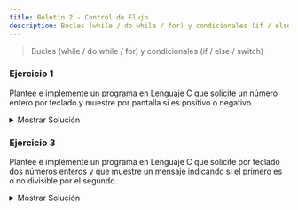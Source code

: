 ```yaml
---
title: Boletín 2 - Control de Flujo
description: Bucles (while / do while / for) y condicionales (if / else / switch)
---
```




> Bucles (while / do while / for) y condicionales (if / else / switch)

### Ejercicio 1

Plantee e implemente un programa en Lenguaje C que solicite un número entero por teclado y muestre por pantalla si es
positivo o negativo.

<details>
<summary>Mostrar Solución</summary>
```c title="Ejercicio_01.c"
// SPDX-FileCopyrightText: 2023 Pablo Portas López <pablo.portas@udc.es>
//
// SPDX-License-Identifier: GPL-3.0-only

#include <stdio.h>

int main() {
    int n;

    // Input
    printf("Introduzca un número entero: ");
    scanf("%d",&n);

    // Output
    if (n > 0) {
        printf("El número %d es positivo.",n);
    } else {
        if (n == 0) {
            printf("El número es 0.");
        } else {
            printf("El número %d es negativo.",n);
        }
    }


    return 0;
}
```
</details>

### Ejercicio 2

Plantee e implemente un programa en Lenguaje C que solicite un número entero por teclado y muestre por pantalla si es
par o impar.

<details>
<summary>Mostrar Solución</summary>
```c title="Ejercicio_02.c"
// SPDX-FileCopyrightText: 2023 Pablo Portas López <pablo.portas@udc.es>
//
// SPDX-License-Identifier: GPL-3.0-only

#include <stdio.h>

int main() {
    int n;

    // INPUT
    printf("Introduzca un número entero: ");
    scanf("%d",&n);

    // OUTPUT
    if (n == 0) {
        printf("El número es 0.");
    } else {
        if (n % 2 == 0) {
            printf("El número %d es par.",n);
        } else {
            printf("El número %d es impar.",n);
        }
    }

    return 0;
}
```
</details>

### Ejercicio 3

Plantee e implemente un programa en Lenguaje C que solicite por teclado dos números enteros y que muestre un mensaje
indicando si el primero es o no divisible por el segundo.

<details>
<summary>Mostrar Solución</summary>
```c title="Ejercicio_03.c"
// SPDX-FileCopyrightText: 2023 Pablo Portas López <pablo.portas@udc.es>
//
// SPDX-License-Identifier: GPL-3.0-only

#include <stdio.h>

int main() {
    int a,b;

    // INPUT
    printf("Introduzca dos números enteros y te diré si el primero es divisible por el segundo: ");
    scanf("%d %d",&a,&b);

    // OUTPUT
    if (b == 0) {
        printf("NO SE PUEDE DIVIDIR ENTRE 0.");
    } else {
        if (a % b == 0) {
            printf("%d es divisible entre %d.", a, b);
        } else {
            printf("%d no es divisible entre %d.", a, b);
        }
    }

    return 0;
}
```
</details>

### Ejercicio 4

Plantee e implemente un programa en Lenguaje C que muestre por pantalla el mayor de tres números introducidos por
teclado.

```txt "34" "56" "21" frame="terminal" title="Ejemplo de Ejecución"
Primer Número: 34
Segundo Número: 56
Tercer Número: 21

56 es el número mayor de los tres introducidos
```

<details>
<summary>Mostrar Solución</summary>
```c title="Ejercicio_04.c"
// SPDX-FileCopyrightText: 2023 Pablo Portas López <pablo.portas@udc.es>
//
// SPDX-License-Identifier: GPL-3.0-only

#include <stdio.h>

int main() {
    int a, b, c, menor, medio, mayor;

    // IN
    puts("Introduzca tres números para que este programa le devuelva el mayor de todos.");
    printf("\tTres números, ordenados como quiera: ");
    scanf("%d %d %d", &a, &b, &c);

    // ORDENAR CÓDIGO SUPER RECICLADO DEL OTRO EJERCICIO
    if (a < b) {
        menor = a;
        mayor = b;
    } else {
        menor = b;
        mayor = a;
    }
    if (c < menor) {
        medio = menor;
        menor = c;
    } else {
        if (c < mayor) {
            medio = c;
        } else {
            medio = mayor;
            mayor = c;
        }
    }

    // OUT
    printf("\nEl mayor es: %d", mayor);

    return 0;
}
```
</details>

### Ejercicio 5

Plantee e implemente un programa en Lenguaje C que muestre por pantalla tres números enteros introducidos por teclado
ordenados de menor a mayor.

```txt "34" "56" "21" frame="terminal" title="Ejemplo de Ejecución"
Primer Número: 34
Segundo Número: 56
Tercer Número: 21

21 <= 34 <= 56
```

<details>
<summary>Mostrar Solución</summary>
```c title="Ejercicio_05.c"
// SPDX-FileCopyrightText: 2023 Pablo Portas López <pablo.portas@udc.es>
//
// SPDX-License-Identifier: GPL-3.0-only

#include <stdio.h>

int main() {
    int a, b, c, menor, medio, mayor;

    // IN
    puts("Introduzca tres números para que este programa los organice de mayor a menor.");
    printf("\tTres números, ordenados como quiera: ");
    scanf("%d %d %d", &a, &b, &c);

    // ORDENAR
    if (a < b) {
        menor = a;
        mayor = b;
    } else {
        menor = b;
        mayor = a;
    }
    if (c < menor) {
        medio = menor;
        menor = c;
    } else {
        if (c < mayor) {
            medio = c;
        } else {
            medio = mayor;
            mayor = c;
        }
    }

    // OUT
    printf("\nOrdenados de menor a mayor: %d < %d < %d", menor, medio, mayor);

    return 0;
}
```
</details>

### Ejercicio 6

Plantee e implemente un programa en Lenguaje C que a partir de la siguiente información (correspondiente a un test
realizado por los alumnos): cantidad total de preguntas planteadas y la cantidad de preguntas contestadas correctamente.
Permita insertar los dos datos por teclado y muestre como resultado el nivel del mismo según el porcentaje de respuestas
correctas obtenidas. Suponga que:

- Nivel máximo: Porcentaje $\geq$ 90%.
- Nivel medio: Porcentaje $\geq$ 75% y $\textless$ 90%.
- Nivel regular: Porcentaje $\geq$ 50% y $\textless$ 75%.
- Fuera de nivel: Porcentaje $\textless$ 50%.

<details>
<summary>Mostrar Solución</summary>
```c title="Ejercicio_06.c"
// SPDX-FileCopyrightText: 2023 Pablo Portas López <pablo.portas@udc.es>
//
// SPDX-License-Identifier: GPL-3.0-only

#include <stdio.h>

#define porcentaje(x, y) ( x / (float) y * 100)

int main() {
    int total, correctas;

    // INPUT
    puts("Conteste a las siguiente preguntas sobre el test realizado:");
    printf("\tCantidad total de preguntas: ");
    scanf("%d", &total);
    printf("\tCantidad de preguntas contestadas correctamente: ");
    scanf("%d", &correctas);

    // OUTPUT
    printf("Tiene usted ");
    if (porcentaje(correctas, total) >= 90) {
        printf("un Nivel Máximo.");
    } else {
        if (porcentaje(correctas, total) >= 75) {
            printf("un Nivel Medio.");
        } else {
            if (porcentaje(correctas, total) >= 50) {
                printf("un Nivel Regular.");
            } else {
                if (porcentaje(correctas, total) < 50) {
                    printf("un Nivel Insuficiente.");
                }
            }
        }
    }
    printf("\n");


    return 0;
}
```
</details>

### Ejercicio 7

Implemente un programa que resuelva ecuaciones de segundo grado empleando sentencias switch para los casos: reales y
distintas, complejas conjugadas y raíz real doble.

<details>
<summary>Mostrar Solución</summary>
```c title="Ejercicio_07.c"
// SPDX-FileCopyrightText: 2023 Pablo Portas López <pablo.portas@udc.es>
//
// SPDX-License-Identifier: GPL-3.0-only

#include <stdio.h>

#include <math.h>

int main() {
    float a, b, c;
    float radicando, raiz1, raiz2, parteentera, parteimaginaria;
    int caso;

    // IN
    puts("Programa para resolver ecuaciones de segundo grado:");
    printf("Introduzca las constantes de la función, tal que: a*x^2 + b*x + c = 0 (a,b,c): ");
    scanf(" %f %f %f", &a, &b, &c);


    // CÁLCULO
    // (-b +- sqrt(b**2 - 4 * a * c)) / (2 * a)
    radicando = powf(b, 2) - 4 * a * c;
    // CADA CASO
    // caso = 0 raíz de cero (raíz real doble)
    // caso = 1 raíz de un positivo (dos raíces reales y distintas)
    // caso = 2 raíz de un negativo (compleja conjugada)
    if (radicando == 0) {
        caso = 0;
    } else {
        if (radicando > 0) {
            caso = 1;
        } else {
            caso = 2;
        }
    }

    switch (caso) {
        case 0:     // RAÍZ REAL DOBLE
            raiz1 = (-b+sqrtf(radicando))/(2*a*b);
            printf("La función tiene dos raíces reales dobles por lo tanto ambas valen %.210f",raiz1);
            break;
        case 1:     // DOS RAÍCES REALES Y DISTINTAS
            raiz1 = (-b+sqrtf(radicando))/(2*a*b);
            raiz2 = (-b-sqrtf(radicando))/(2*a*b);
            printf("La función tiene dos raíces reales y distintas. Un de ellas vale %.2f y la otra %.2f",raiz1,raiz2);
            break;
        case 2:     // COMPLEJA CONJUGADA
            // PARTO LA FUNCIÓN EN PARTE REAL E IMAGINARIA
            parteentera = (-b/(2*a*b));
            parteimaginaria = (sqrtf(-radicando)/(2*a*b));
            printf("La función tiene dos raíces complejas conjugadas. Una de ellas vale %.2f + %.2fi y la otra %.2f - %.2fi.",parteentera,parteimaginaria,parteentera,parteimaginaria);
            break;
        default:

    }

    return 0;
}
```
</details>

### Ejercicio 8

Plantee e implemente un programa en Lenguaje C que solicite al usuario una fecha del año en curso y le muestre en el
centro de la pantalla (aproximadamente) el número de días transcurridos desde el comienzo de año hasta esa fecha.

```txt "15" "10" frame="terminal" title="Ejemplo de Ejecución"
Escriba una fecha del año 2016 (dd mm): 15 10

La fecha introducida corresponde al día 288 del año en curso
```

<details>
<summary>Mostrar Solución</summary>
```c title="Ejercicio_08.c"
// SPDX-FileCopyrightText: 2023 Pablo Portas López <pablo.portas@udc.es>
//
// SPDX-License-Identifier: GPL-3.0-only

#include <stdio.h>
#include <stdbool.h>

int main() {
    int DD, MM, AAAA, dias, FEBRERO, diasano;
    bool incorrecto = true;
    // INPUT
    // INICIALIZO VARIABLES
    dias = 0;
    FEBRERO = 28;
    diasano = 365;
    // BUCLE DE INPUT
    do {
        printf("\nIntroduzca la fecha actual en el formato especificado (DD/MM/AAAA): ");
        scanf("%d / %d / %d", &DD, &MM, &AAAA);
        if (0 < DD && 0 < MM &&
            1578 < AAAA) { // Tiene que ser un año de después del establecimiento del Calendario Gregoriano

            // CÁLCULO DE SI ES UN AÑO BISIESTO
            if (AAAA % 4 == 0) {
                if (AAAA % 100 == 0) {
                    if (AAAA % 400 == 0) {
                        FEBRERO = 29;
                        diasano = 366;
                    } else {
                        FEBRERO = 28;
                        diasano = 365;
                    }
                } else {
                    FEBRERO = 29;
                    diasano = 366;
                }
            } else {
                FEBRERO = 28;
                diasano = 365;
            }

            switch (MM) { // COMPROBACIÓN DE DÍAS DE CADA MES
                // MESES CON 30 DÍAS (NOVIEMBRE, SEPTIEMBRE, JUNIO, ABRIL)
                case 11:
                case 6:
                case 4:
                    if (0 < DD && DD <= 30) {
                        incorrecto = false;
                    } else { // TIENE UN DÍA NO VÁLIDO PARA ESE MES
                        printf("¡Fecha no válida! (Código de error: Introducido un día incorrecto en un mes de 30 días.)");
                    }
                    break;
                    // MESES CON 31 DÍAS (DICIEMBRE, OCTUBRE, AGOSTO, JULIO, MAYO, MARZO, ENERO)
                case 12:
                case 10:
                case 8:
                case 7:
                case 5:
                case 3:
                case 1:
                    if (0 < DD && DD <= 31) {
                        incorrecto = false;
                    } else { // TIENE UN DÍA NO VÁLIDO PARA ESE MES
                        printf("¡Fecha no válida! (Código de error: Introducido un día incorrecto en un mes de 31 días.)");
                    }
                    break;
                    // FEBRERO Y LOS BISIESTOS
                case 2:
                    if (0 < DD && DD <= FEBRERO) {
                        incorrecto = false;
                    } else { // FECHA NO VÁLIDA DD < DÍAS QUE TIENE FEBRERO ESE AÑO
                        printf("¡Fecha no válida! (Código de error: Introducido un día incorrecto en un mes de %d días.)",
                               FEBRERO);
                    }
                    break;
                default:
                    printf("¡Fecha no válida! (Código de error: Introducido un mes no válido.)");
            }
        } else {
            printf("¡Fecha no válida! (Código de error: Debe ser una fecha válida del calendario gregoriano.)");
        }
    } while (incorrecto);

    // CÁLCULO
    // CÁLCULO DE DÍAS POR MES
    switch (MM) {
        case 12:    // NOVIEMBRE 30
            dias = dias + 30;
        case 11:    // OCTUBRE 31
            dias = dias + 31;
        case 10:     // SEPTIEMBRE 30
            dias = dias + 30;
        case 9:     // AGOSTO 31
            dias = dias + 31;
        case 8:     // JULIO 31
            dias = dias + 31;
        case 7:     // JUNIO 30
            dias = dias + 30;
        case 6:     // MAYO 31
            dias = dias + 31;
        case 5:     // ABRIL 30
            dias = dias + 30;
        case 4:     // MARZO 31
            dias = dias + 31;
        case 3:     // FEBRERO 28/29
            dias = dias + FEBRERO;
        case 2:     // ENERO 31
            dias = dias + 31;
        default:
    }

    // SUMO LOS DÍAS DEL MES EN CURSO AL TOTAL
    dias = dias + DD;

    // OUTPUT
    printf("La fecha introducida corresponde al día %d del año en curso. (Levamos un %.2f%% del año en curso %d/%d)",
           dias, (dias / (float) diasano * 100), dias, diasano);

    return 0;
}
```
</details>

### Ejercicio 9

Plantee e implemente un programa en Lenguaje C que implemente el algoritmo necesario para calcular la edad de una
persona suponiendo que se le pide al usuario que introduzca su fecha de nacimiento por teclado y a la salida muestra por
pantalla su edad con respecto a la fecha actual. Tenga en cuenta el cumpleaños exacto de la persona para realizar el
cálculo.

<details>
<summary>Mostrar Solución</summary>
```c title="Ejercicio_09.c"
// SPDX-FileCopyrightText: 2023 Pablo Portas López <pablo.portas@udc.es>
//
// SPDX-License-Identifier: GPL-3.0-only

#include <stdio.h>
#include <stdbool.h>
#include <time.h> // PARA OBTENER EL TIEMPO ACTUAL

int main() {
    int DD, MM, AAAA, FEBRERO; // PARA FECHA DE NACIMIENTO
    int diaactual, mesactual, anoactual; // PARA FECHA ACTUAL
    int edad; // LA EDAD
    bool incorrecto = true;
    // CONSEGUIR LOCAL TIME
    time_t t = time(NULL);
    struct tm tm = *localtime(&t);
    anoactual = tm.tm_year + 1900; // AÑOS TRANSCURRIDOS DESDE EL 1900
    mesactual = tm.tm_mon + 1; // ENERO ES EL MES CERO
    diaactual = tm.tm_mday; // DÍA

    // USADO PARA DEBUG
    //printf("now: %d-%02d-%02d %02d:%02d:%02d\n", tm.tm_year + 1900, tm.tm_mon + 1, tm.tm_mday, tm.tm_hour, tm.tm_min, tm.tm_sec);
    //printf("ahora: %d/%d/%d\n",anoactual,mesactual,diaactual);

    // INPUT
    puts("\t\t\t\t\t\t[ Calculadora de edad ]");

    // ESTA SECCIÓN DEL CÓDIGO ESTÁ COPIADA DEL EJERCICIO 8
    // INICIALIZO VARIABLE
    FEBRERO = 28;
    // BUCLE DE INPUT
    do {
        printf("\nIntroduzca su fecha de nacimiento en el formato especificado (DD/MM/AAAA): ");
        scanf("%d / %d / %d", &DD, &MM, &AAAA);
        if (0 < DD && 0 < MM && 1578 < AAAA) {
            // Tiene que ser un año de después del establecimiento del Calendario Gregoriano

            // CÁLCULO DE SI ES UN AÑO BISIESTO
            if (AAAA % 4 == 0) {
                if (AAAA % 100 == 0) {
                    if (AAAA % 400 == 0) {
                        FEBRERO = 29;
                    } else {
                        FEBRERO = 28;
                    }
                } else {
                    FEBRERO = 29;
                }
            } else {
                FEBRERO = 28;
            }

            switch (MM) { // COMPROBACIÓN DE DÍAS DE CADA MES
                // MESES CON 30 DÍAS (NOVIEMBRE, SEPTIEMBRE, JUNIO, ABRIL)
                case 11:
                case 6:
                case 4:
                    if (0 < DD && DD <= 30) {
                        incorrecto = false;
                    } else { // TIENE UN DÍA NO VÁLIDO PARA ESE MES
                        printf("¡Fecha no válida! (Código de error: Introducido un día incorrecto en un mes de 30 días.)");
                    }
                    break;
                    // MESES CON 31 DÍAS (DICIEMBRE, OCTUBRE, AGOSTO, JULIO, MAYO, MARZO, ENERO)
                case 12:
                case 10:
                case 8:
                case 7:
                case 5:
                case 3:
                case 1:
                    if (0 < DD && DD <= 31) {
                        incorrecto = false;
                    } else { // TIENE UN DÍA NO VÁLIDO PARA ESE MES
                        printf("¡Fecha no válida! (Código de error: Introducido un día incorrecto en un mes de 31 días.)");
                    }
                    break;
                    // FEBRERO Y LOS BISIESTOS
                case 2:
                    if (0 < DD && DD <= FEBRERO) {
                        incorrecto = false;
                    } else { // FECHA NO VÁLIDA DD < DÍAS QUE TIENE FEBRERO ESE AÑO
                        printf("¡Fecha no válida! (Código de error: Introducido un día incorrecto en un mes de %d días.)",
                               FEBRERO);
                    }
                    break;
                default:
                    printf("¡Fecha no válida! (Código de error: Introducido un mes no válido.)");
            }
        } else {
            printf("¡Fecha no válida! (Código de error: Debe ser una fecha válida del calendario gregoriano.)");
        }
        if (AAAA > anoactual || AAAA == anoactual && ((MM > mesactual) || (MM == mesactual && DD > diaactual))) {
            // SI LA FECHA ES EN EL FUTURO, SENTENCIA LÓGICA BASTANTE LARGA, EVITAR QUE SE SALGA DEL BUCLE
            printf("¿Naciste en el futuro o que lo que?"); // Me hacía gracia :)
            incorrecto = true;
        }
    } while (incorrecto);

    edad = anoactual - AAAA - 1; // RESTAMOS EL AÑO DE NACIMIENTO AL ACTUAL - 1

    // COMPROBAMOS SI YA HA SIDO SU CUMPLEAÑOS
    if ((MM < mesactual) || (MM == mesactual && DD < diaactual)) {
        edad = edad + 1; // SUMAMOS YA QUE YA FUÉ SU CUMPLEAÑOS
        if (MM == mesactual && DD == diaactual) { // SI COINCIDE LA FECHA FELICITAR CUMPLEAÑOS
            printf("\n¡Feliz Cumpleaños! Tienes %d años.", edad);
        } else {
            printf("Tienes %d años.", edad);
        }
    } else {
        printf("Tienes %d años.", edad);
    }

    return 0;
}
```
</details>

### Ejercicio 10

Plantee e implemente un programa en Lenguaje C que solicite el salario anual bruto de una persona y muestre por pantalla
la reducción del IRPF que se le aplicaría según los hijos menores de 18 años que tenga a su cargo, sabiendo que cada
hijo (hasta 5) reduce un 10% el total del impuesto que le correspondería pagar. Es decir, si un trabajador gana 20000 €
anuales y tiene a su cargo 5 hijos menores de 18 años, suponiendo un IRPF del 15% (debe ser constante en el programa)
tendría que pagar 3000€ de impuesto anual, pero se le reduce un n_hijos*10% (50%) y por tanto pagaría únicamente 1500€
al año.

```txt "20000" "5" frame="terminal" title="Ejemplo de Ejecución"
Introduzca su salario anual bruto (en euros): 20000
Introduzca el número de hijos mayores de 18 años a su cargo: 5

IRPF (15%): 3000€
Reducción debida a hijos a cargo: 1500€
Total anual a pagar: 1500€
```

<details>
<summary>Mostrar Solución</summary>
```c title="Ejercicio_10.c"
// SPDX-FileCopyrightText: 2023 Pablo Portas López <pablo.portas@udc.es>
//
// SPDX-License-Identifier: GPL-3.0-only

#include <stdio.h>

#define IRPF 0.15
// SINTETIZO LA FÓRMULA DEL ENUNCIADO x: sueldo y: hijos
#define descuentohijos(x,y) (x * IRPF * (y * 0.10))

int main() {
    int nhijosmenores;
    float sueldoanualbruto, descuentoirpf;

    // INPUT
    puts("Calculador de descuento de del IRPF");
    printf("Introduzca su salario anual bruto (en euros): ");
    scanf(" %f", &sueldoanualbruto);
    printf("Introduzca el número de hijos/as mayores de 18 años a su cargo: ");
    scanf(" %d", &nhijosmenores);

    // OUTPUT
    printf("IRPF (15%%): %.2f€\n", sueldoanualbruto * IRPF);
    switch (nhijosmenores) {
        case 0: // VOY A SUPONER QUE EL USURARIO NO VA A INTRODUCIR HIJOS NEGATIVOS
            descuentoirpf = 0;
            printf("Carece de reducción del IRPF por hijos/as a su cargo.\n");
            break;
        case 1:
        case 2:
        case 3:
        case 4:
            descuentoirpf = descuentohijos(sueldoanualbruto,nhijosmenores);
            printf("Reducción debida a hijos/as a cargo: %.2f€\n",descuentoirpf);
            break;
        default: // SÍ TIENE MÁS DE 4 O MÁS HIJOS
            descuentoirpf = descuentohijos(sueldoanualbruto,5); // DESCUENTO MÁXIMO (5 HIJOS)
            printf("Reducción debida a hijos/as a cargo: %.2f€\n",descuentoirpf);
    }
    printf("Total anual a pagar: %.2f€\n", sueldoanualbruto * IRPF - descuentoirpf);

    return 0;
}
```
</details>

### Ejercicio 11

Plantee e implemente un programa en Lenguaje C cuyo objetivo sea calcular las raíces de una ecuación de 2º grado,
$ax^2+bx+c$. El programa debe solicitar por teclado los coeficientes a, b, c. y mostrar por pantalla las soluciones $x_{1}$ y $x_{2}$.


$x_{1} = \frac{-b+\sqrt{b^2-4ac}}{2a}$

$x_{2} = \frac{-b-\sqrt{b^2-4ac}}{2a}$

<details>
<summary>Mostrar Solución</summary>
```c title="Ejercicio_11.c"
// SPDX-FileCopyrightText: 2023 Pablo Portas López <pablo.portas@udc.es>
//
// SPDX-License-Identifier: GPL-3.0-only

#include <stdio.h>
#include <math.h>

int main () {
    // Este ejercicio es literalmente el mismo que el Ejercicio 7, así que Ctrl + C y Ctrl + V
    float a, b, c;
    float radicando, raiz1, raiz2, parteentera, parteimaginaria;
    int caso;

    // IN
    puts("Programa para resolver ecuaciones de segundo grado:");
    printf("Introduzca las constantes de la función, tal que: a*x^2 + b*x + c = 0 (a,b,c): ");
    scanf(" %f %f %f", &a, &b, &c);


    // CÁLCULO
    // (-b +- sqrt(b**2 - 4 * a * c)) / (2 * a)
    radicando = powf(b, 2) - 4 * a * c;
    // CADA CASO
    // caso = 0 raíz de cero (raíz real doble)
    // caso = 1 raíz de un positivo (dos raíces reales y distintas)
    // caso = 2 raíz de un negativo (compleja conjugada)
    if (radicando == 0) {
        caso = 0;
    } else {
        if (radicando > 0) {
            caso = 1;
        } else {
            caso = 2;
        }
    }

    switch (caso) {
        case 0:     // RAÍZ REAL DOBLE
            raiz1 = (-b+sqrtf(radicando))/(2*a*b);
            printf("La función tiene dos raíces reales dobles por lo tanto ambas valen %.210f",raiz1);
            break;
        case 1:     // DOS RAÍCES REALES Y DISTINTAS
            raiz1 = (-b+sqrtf(radicando))/(2*a*b);
            raiz2 = (-b-sqrtf(radicando))/(2*a*b);
            printf("La función tiene dos raíces reales y distintas. Un de ellas vale %.2f y la otra %.2f",raiz1,raiz2);
            break;
        case 2:     // COMPLEJA CONJUGADA
            // PARTO LA FUNCIÓN EN PARTE REAL E IMAGINARIA
            parteentera = (-b/(2*a*b));
            parteimaginaria = (sqrtf(-radicando)/(2*a*b));
            printf("La función tiene dos raíces complejas conjugadas. Una de ellas vale %.2f + %.2fi y la otra %.2f - %.2fi.",parteentera,parteimaginaria,parteentera,parteimaginaria);
            break;
        default:

    }


    return 0;
}
```
</details>

### Ejercicio 12

Plantee e implemente un programa en Lenguaje C que solicite tres números enteros positivos (por teclado) y que muestre
por pantalla el cociente y el resto de dividir el mayor de ellos por el menor, con un formato similar al siguiente:

```txt "34" "22" "67" frame="terminal" title="Ejemplo de Ejecución"
Introduzca primer número: 34
Introduzca segundo número: 22
Introduzca tercer número: 67

67 dividido |entre 22
            ------------
      R: 1    C: 3
```

<details>
<summary>Mostrar Solución</summary>
```c title="Ejercicio_12.c"
// SPDX-FileCopyrightText: 2023 Pablo Portas López <pablo.portas@udc.es>
//
// SPDX-License-Identifier: GPL-3.0-only

#include <stdio.h>
#include <stdbool.h>

int main() {
    int a, b, c;
    bool nocontinuar = true;

    // BUCLE DE INPUT
    do {
        puts("Introduzca tres números enteros positivos y se le mostrará la división entera del mayor entre el menor.");
        printf("\tTres números (a,b,c): ");
        int n; // Cuenta el número de entradas correctas
        n = scanf("%d %d %d", &a, &b, &c);
        while((getchar()) != '\n'); // LIMPIO EL BUFFER PARA EVITAR COSAS RARAS
        if (n == 3) {
            if (a > 0 && b > 0 && c > 0) {
                nocontinuar = false;
            } else {
                printf("¡Introduzca tres números positivos!\n");
            }
        } else {
            printf("¡Introduzca tres números enteros!\n");
        }
    } while (nocontinuar);

    // ALGORITMO DE ORDENACIÓN DE NÚMEROS
    // es de otro ejercicio, no lo voy a modificar cumple su función.
    int menor, medio, mayor;

    if (a < b) {
        menor = a;
        mayor = b;
    } else {
        menor = b;
        mayor = a;
    }
    if (c < menor) {
        medio = menor;
        menor = c;
    } else {
        if (c < mayor) {
            medio = c;
        } else {
            medio = mayor;
            mayor = c;
        }
    }

    // DIVISIÓN
    // Podría usar más variables, o más líneas de código, pero prefiero dejarlo simple
    int cociente = mayor/menor, resto = mayor%menor;

    // OUTPUT
    printf("\n\t\t\t%d dividido\t|entre %d\n\t\t\t\t\t\t------------\n\t\t\tC: %d\t\tR: %d\n",mayor,menor,cociente,resto);


    return 0;
}
```
</details>

### Ejercicio 13

Plantee e implemente un programa en Lenguaje C para clasificar triángulos en función de las longitudes de sus lados, que
se solicitarán por teclado, de forma que se indique por pantalla si el triángulo es equilátero (todos los lados
iguales), isósceles (dos lados iguales) o escaleno (todos los lados diferentes).

```txt "125" "358" "125" frame="terminal" title="Ejemplo de Ejecución"
Introduzca la longitud del primer lado del triángulo (cm): 125
Introduzca la longitud del segundo lado del triángulo (cm): 358
Introduzca la longitud del tercer lado del triángulo (cm): 125

El triángulo es ISÓSCELES (lado1=lado3=125 cm)
```

<details>
<summary>Mostrar Solución</summary>
```c title="Ejercicio_13.c"
// SPDX-FileCopyrightText: 2023 Pablo Portas López <pablo.portas@udc.es>
//
// SPDX-License-Identifier: GPL-3.0-only

#include <stdio.h>
#include <math.h> // HACER SENOS Y COSENOS SIN ESTO ES DIFÍCIL

#define PI 3.14159265358979323846

int main() {
    int a, b, c, continuar, correct, antiinf;
    int menor, medio, mayor;    // PARA EL APARTADO 2
    int clado, cangulo;         // PARA EL APARTADO 3
    float A, B, C;              // PARA EL APARTADO 3
    continuar = 1;
    antiinf = 1;

    while (continuar != 4) {
        // INPUT
        puts("Introduzca tres números enteros cualesquiera, serán utilizados para tratar\nde construir un tríangulo.");
        correct = 0;
        printf("\tTres números (a b c): ");
        correct = scanf("%d %d %d", &a, &b, &c); // A n se le asignaran el número de entradas válidas.
        // printf("%d valores correctos leídos.", correct);
        switch (continuar) {
            case 1: // 1) INPUT VÁLIDO
                if (correct != 3) {
                    printf("\n¡Input no válido, introduzca enteros! Número de valores correctos leídos: %d", correct);
                    continuar = 1;
                    break;
                } else {
                    if (a * b <= 0 || b * c <= 0) {
                        // Lo hago con dos bucles porque multiplicar valores incorrectos puede resultar en bucles infinitos.
                        printf("\n¡Input no válido, introduzca enteros! Recuerde que no hay triángulos de longitud negativa o 0.\n\n");
                        continuar = 1;
                        break;
                    } else {
                        //printf("\n\nX\n\n"); USADO PARA DEBUG EL CÓDIGO
                    }
                }
            case 2: // 2) Teorema de la existencia de los triángulos
                // | b - c | < a < b + c
                // Podría usar la biblioteca de matemáticas para hacer esto o reciclar mi código de organizar números de mayor a menor
                if (a < b) {
                    menor = a;
                    mayor = b;
                } else {
                    menor = b;
                    mayor = a;
                }
                if (c < menor) {
                    medio = menor;
                    menor = c;
                } else {
                    if (c < mayor) {
                        medio = c;
                    } else {
                        medio = mayor;
                        mayor = c;
                    }
                }
                if (menor + medio > mayor) {
                    //printf("\n\nY\n\n"); USADO PARA DEBUG EL CÓDIGO
                } else {
                    printf("\n¡Input no válido! No se puede construir un triangulo con esos valores.\n (Teorema de la existencia de los triángulos).\n\n");
                    continuar = 1;
                    break;
                }
            case 3: // 3) Clasificar el triángulo
                // printf("\n\nZ\n\n"); USADO PARA DEBUG EL CÓDIGO
                // CLASIFICACIÓN POR LADO
                // EQUILÁTERO:  1
                // ISÓSCELES:   2
                // ESCALENO:    3
                clado = 0;
                if (mayor == menor) {                       // EQUILÁTERO
                    clado = 1;
                } else {
                    if (mayor == medio || medio == menor) { // ISÓSCELES
                        clado = 2;
                    } else {                                // ESCALENO
                        clado = 3;
                    }
                }
                // CLASIFICACIÓN POR ÁNGULO
                // RECTÁNGULO   ( 90º): 1
                // ACUTÁNGULO   (<90º): 2
                // OBTUSÁNGULO  (>90º): 3
                cangulo = 0;
                // Usando la ley de los cosenos: c^2 = a^2 + b^2 - 2ab * cos(C)
                // Y los paso de radianes a grados
                C = acos((pow(a, 2) + pow(b, 2) - pow(c, 2)) / (2 * a * b)) * 180 / PI;
                A = acos((pow(c, 2) + pow(b, 2) - pow(a, 2)) / (2 * c * b)) * 180 / PI;
                B = acos((pow(a, 2) + pow(c, 2) - pow(b, 2)) / (2 * c * a)) * 180 / PI;
                // printf("Ángulos: A: %.2fº B: %.2fº C: %.2fº", A, B, C); // Usado para debug del código
                if (A == 90 || B == 90 || C == 90) {        // RECTÁNGULO
                    cangulo = 1;
                } else {
                    if (A > 90 || B > 90 || C > 90) {       // OBTUSÁNGULO
                        cangulo = 3;
                    } else {                                // ACUTÁNGULO
                        cangulo = 2;
                    }
                }
                continuar = 4;
            default:

        }

        antiinf = antiinf + 1;
        if (antiinf > 100) {
            continuar = 4;
        } else {
            //printf("Repetición = %d\n",antiinf);
        }
    }

    if (antiinf > 100) {
        printf("¡Anti repeticiones infinitas activado!");
        // USO ESTO PORQUE A VECES ME CONFUNDÍA METÍA MAL UN DATO Y PASO DE QUE MI ORDENADOR SE SOBRECALIENTE
    } else {
        printf("El tríangulo introducido (a: %d b: %d c: %d), ",a,b,c);
        switch (clado) {
            case 1:
                printf("es un triángulo equilátero ");
                break;
            case 2:
                printf("es un triángulo isósceles ");
                break;
            case 3:
                printf("es un tríangulo escaleno ");
                break;
            default:

        }
        switch (cangulo) {
            case 1:
                printf("y rectángulo (A: %.2fº B: %.2fº C: %.2fº).",A,B,C);
                break;
            case 2:
                printf("y obtusángulo (A: %.2fº B: %.2fº C: %.2fº).",A,B,C);
                break;
            case 3:
                printf("y acutángulo (A: %.2fº B: %.2fº C: %.2fº).",A,B,C);
                break;
            default:

        }
    }
    return 0;
}
```
</details>

### Ejercicio 14

Plantee e implemente un programa en Lenguaje C que solicite por teclado dos números enteros positivos (el primero de 3
cifras y el segundo de 1) y que muestre por pantalla su multiplicación en el formato que se indica en el ejemplo de
ejecución. Debe comprobar que el primer número tiene efectivamente 3 cifras y es positivo, y que el segundo número es
también positivo y tiene una única cifra. En caso de que no se cumplan estas condiciones, el programa debe alertar al
usuario con un mensaje apropiado (Ej. “El primer número no tiene 3 cifras!!!”).

```txt "785" "7" frame="terminal" title="Ejemplo de Ejecución"
Introduzca un número entero positivo de 3 cifras: 785
Introduzca un número entero positivo de 1 cifra: 7

      785
      x 7
     ====
     5495
```

**NOTA**: Observe un formato lo más similar posible al indicado en el ejemplo,
utilizando descriptores de formato en lugar de espacios en blanco para mostrar los
datos en forma de tabla.

<details>
<summary>Mostrar Solución</summary>
```c title="Ejercicio_14.c"
// SPDX-FileCopyrightText: 2023 Pablo Portas López <pablo.portas@udc.es>
//
// SPDX-License-Identifier: GPL-3.0-only

#include <stdio.h>
#include <stdbool.h>

int main() {
    int a, b, c;

    // BUCLE DE INPUT
    bool nocontinuar = true;
    do {
        int n, error;
        puts("Introduzca dos números enteros positivos, el primero de tres cifras, el segundo de una.");
        printf("\n\tDos números (XXX, X): ");
        n = scanf("%d %d", &a, &b);
        while((getchar()) != '\n'); // Limpio el buffer por seguridad
        error = 0; // INICIALIZO LA VARIABLE DE CONTROL DE ERRORES
        if (n == 2) { // Inputs válidos
            if (a >= 0 && b >= 0) {
                if ((a >= 100 && a < 1000)) { // PRIMER NÚMERO VÁLIDO
                    if ((b >= 0 && b < 10)) {  // SEGUNDO NÚMERO VÁLIDO
                        nocontinuar = false; // CORRECTO CONTINUAR
                    } else { error = 2; } // SENDOS NÚMEROS NO VÁLIDOS
                } else {
                    if (b >= 0 && b < 10) { // SEGUNDO NÚMERO VÁLIDO
                        error = 1;
                    } else { error = 3; } // SENDOS NÚMEROS NO VÁLIDOS
                }
            } else { error = 5; }
        } else { error = 4; }

        // Control de mensajes de error
        switch (error) {
            case 1:     // PRIMER NÚMERO MAL
                printf("\nError: El primer número no tiene tres cifras.\n");
                break;
            case 2:     // SEGUNDO NÚMERO MAL
                printf("\nError: El segundo número no tiene una cifra.\n");
                break;
            case 3:     // SENDOS NÚMEROS NO VÁLIDOS
                printf("\nError: Sendos números no tienen el formáto especificado.\n");
                break;
            case 4:     // INPUT NO VÁLIDO
                printf("\nError: Introduzca dos inputs válidos.\n");
                break;
            case 5:     // NO POSITIVOS
                printf("\nError: Ambos números deben ser positivos.\n");
                break;
            default:    // NO HAY ERRORES ERROR = 0
                break; // Buena práctica hay que evitar "fallitos"
        }
    } while (nocontinuar);

    // MULTIPLICACIÓN
    c = a * b;

    // OUTPUT
    printf("\n\n\t\t\t %d\n\t\t\t x %d\n\t\t\t====\n\t\t\t%4d\n",a,b,c);

    return 0;
}
```
</details>

### Ejercicio 15

Plantee e implemente un programa en Lenguaje C que presente el menú que se especifica a continuación y que, según sea el
carácter introducido por el usuario, escriba en pantalla BEBÉ, ADOLESCENTE, MUJER, HOMBRE.

- B.- Bebé
- A.- Adolescente
- M.- Mujer
- H.- Hombre

<details>
<summary>Mostrar Solución</summary>
```c title="Ejercicio_15.c"
// SPDX-FileCopyrightText: 2023 Pablo Portas López <pablo.portas@udc.es>
//
// SPDX-License-Identifier: GPL-3.0-only

#include <stdio.h>
#include <stdbool.h>

int main() {
    char c;

    bool nocontinuar;
    do {
        nocontinuar = false;
        printf("\t\t¿Que eres?\n------------------------\n B - Bebé\n A - Adolescente\n M - Mujer\n H - Hombre\n");
        printf("\nIntroduzca el carácter correcto: ");
        int n;
        gets(&c);

        switch (c) {
            case 'B':
            case 'b':
                printf("BEBÉ");
                break;
            case 'A':
            case 'a':
                printf("ADOLESCENTE");
                break;
            case 'M':
            case 'm':
                printf("MUJER");
                break;
            case 'H':
            case 'h':
                printf("HOMBRE");
                break;
            default:
                printf("\nError: Opción no válida.\n\n");
                nocontinuar=true;
                break;
        }
    } while(nocontinuar);

    return 0;
}
```
</details>

### Ejercicio 16

Plantee e implemente un programa en Lenguaje C que admita el nombre y la edad de una persona y muestre por pantalla si
la persona es JOVEN, ADULTA, o ANCIANA según los siguientes criterios:

1. Si tiene menos de 32 años es JOVEN.
2. Si tiene 32 o más años y menos de 75 es ADULTA.
3. Si tiene 75 o más años es ANCIANA.

```txt "Virginia Woolf" "21" frame="terminal" title="Ejemplo de Ejecución"
Nombre: Virginia Woolf
Edad: 21

Virginia Woolf es JOVEN (<32)
```

<details>
<summary>Mostrar Solución</summary>
```c title="Ejercicio_16.c"
// SPDX-FileCopyrightText: 2023 Santiago Neira Sejean
//
// SPDX-License-Identifier: GPL-3.0-only
#include <stdio.h>
int main(){
    char nombre[50];
    char apellido1[50];
    char apellido2[50];
    int edad;

    printf("Nombre: ");
    scanf("%s %s %s",&nombre,&apellido1,&apellido2);

    printf("Introduzca su edad: ");
    scanf("%d",&edad);

    if (edad<32){
        printf("%s %s %s es joven",nombre,apellido1,apellido2);
    }
    else if(edad>=32 && edad<75){
        printf("%s %s %s es Adulto/a",nombre,apellido1,apellido2);
    }
    else if(edad>=75){
        printf("%s %s %s es Anciano/a",nombre,apellido1,apellido2);
    }

    return 0;
}
```
</details>

### Ejercicio 17

Plantee e implemente un programa en Lenguaje C que admita un carácter (introducido por teclado) y muestre por pantalla
si es una vocal, una consonante, un dígito o un carácter especial.


```txt frame="terminal" title="Ejemplo de Ejecución"
Introduzca un caracter: +
+ es un caracter especial
Introduzca un caracter: A
A es una vocal
Introduzca un caracter: n
n es una consonante
Introduzca un caracter: 3
3 es un dígito
```

<details>
<summary>Mostrar Solución</summary>
```c title="Ejercicio_17.c"
// SPDX-FileCopyrightText: 2023 Pablo Portas López <pablo.portas@udc.es>
//
// SPDX-License-Identifier: GPL-3.0-only

#include <stdio.h>

int main() {
    char c;

    printf("Introduzca un carácter: ");
    scanf("%c", &c);

    // printf("%c\n",c); // USADO PARA DEBUG
    //c = (int) c; // CONVERSIÓN A ENTERO DE LA TABLA ASCII
    // printf("%d\n",c); // USADO PARA DEBUG

    if ((65 <= (int) c && (int) c <= 90) || (97 <= (int) c && (int) c <= 122)) { // LETRA
        switch ((int) c) {
            case 65: // A
            case 97: // a
            case 69: // E
            case 101: // e
            case 73: // I
            case 105: // i
            case 79: // O
            case 111: // o
            case 85: // U
            case 117: // u
                printf("\t\t\t%c es una vocal", c);
                break;
            default:
                printf("\t\t\t%c es una consonante", c);
                break;
        }
    } else {
        if (48 <= (int) c && (int) c <= 57) { // DÍGITO
            printf("\t\t\t%c es un dígito", c);
        } else { // CARÁCTER ESPECIAL
            printf("\t\t\t%c es un carácter especial", c);
        }
    }

    return 0;
}
```
</details>

### Ejercicio 18

Plantee e implemente un programa en Lenguaje C que adivine un número del 1 al 10 conociendo su paridad y el resto de
dividirlo por cinco.

```txt frame="terminal" title="Ejemplo de Ejecución"
Piense un número del 1 al 10......
¿El número que ha pensado es impar (1) o par (2)? 2
¿Cuál es el resto de dividir el número que ha pensado entre 5? 3

El número que ha pensado es el 8
```

<details>
<summary>Mostrar Solución</summary>
```c title="Ejercicio_18.c"

```
</details>

### Ejercicio 19

Plantee e implemente un programa en Lenguaje C para calcular los días que tiene un mes. Tenga en cuenta que si el mes
introducido por el usuario es Febrero, el programa deberá solicitar el año del que se trata para poder determinar si es
bisiesto o no.

```txt "Julio" "Febrero" "2010" frame="terminal" title="Ejemplo de Ejecución"
Introduzca el nombre del mes del que quiere calcular los días: Julio
El mes de julio tiene 31 días.

Introduzca el nombre del mes del que quiere calcular los días: Febrero
Introduzca el año: 2010
El mes de febrero del año 2010 tiene 28 días.
```

<details>
<summary>Mostrar Solución</summary>
```c title="Ejercicio_19.c"
```
</details>

### Ejercicio 20

Plantee e implemente un programa en Lenguaje C que solicite el nombre, el peso (en kilos) y la altura (en centímetros)
de una persona por teclado y que calcule su índice de masa corporal, $$IMC=peso~en~kilos/(altura~en~metros)^{2}$$, indicando
por pantalla si la persona está por debajo de su peso de salud ($$IMC < 18.5$$), normal ($$18.5 \leq IMC$$), con sobrepeso de grado
I ($$25 \leq IMC < 27$$), sobrepeso de grado II ($$27 \leq IMC < 30$$) u obesa ($$IMC \geq 30$$).

```txt "Lourdes Smith" "170" "54" frame="terminal" title="Ejemplo de Ejecución"
Introduzca usted su nombre: Lourdes Smith
Introduzca altura en centímetros: 170
Introduzca peso en kilos: 54

Lourdes Smith, según el índice de masa corporal (IMC=18.68), tiene usted un PESO NORMAL para su estatura
```

<details>
<summary>Mostrar Solución</summary>
```c title="Ejercicio_20.c"
```
</details>

### Ejercicio 21

Plantee e implemente un programa en Lenguaje C que calcule la nota media de las 6 asignaturas de un curso académico a
partir de las calificaciones introducidas individualmente por teclado. Debe mostrar la calificación media también en
formato SOBRESALIENTE (9-10), NOTABLE (7-8.9), APROBADO (5-6.9), SUSPENSO (0-4.9). En el caso de que el alumno no se
haya presentado a alguna de las asignaturas, el usuario debe introducir 0 como calificación. En este último caso añada
además en la salida la nota media obtenida en las asignaturas a las que se ha presentado.

```txt "4.5" "5.2" "7.5" "3.8" "6.4" frame="terminal" title="Ejemplo de Ejecución"
Introduzca calificación asignatura 1 (formato X.X, 0 para No Presentado): 4.5
Introduzca calificación asignatura 2 (formato X.X, 0 para No Presentado): 5.2
Introduzca calificación asignatura 3 (formato X.X, 0 para No Presentado): 7.5
Introduzca calificación asignatura 4 (formato X.X, 0 para No Presentado): 3.8
Introduzca calificación asignatura 5 (formato X.X, 0 para No Presentado): 0
Introduzca calificación asignatura 6 (formato X.X, 0 para No Presentado): 6.4

Nota media: SUSPENSO (4.9)
Nota media asignaturas presentadas: APROBADO (5.88)
```

**NOTA**: Compruebe que las calificaciones introducidas por teclado son correctas, es decir, están entre 0 y 10 puntos.

<details>
<summary>Mostrar Solución</summary>
```c title="Ejercicio_21.c"
```
</details>

### Ejercicio 22

Plantee e implemente un programa en Lenguaje C que sume los primeros 100 números enteros pares por una parte y los
impares por otra.

<details>
<summary>Mostrar Solución</summary>
```c title="Ejercicio_22.c"
// SPDX-FileCopyrightText: 2023 Santiago Neira Sejean
//
// SPDX-License-Identifier: GPL-3.0-only
#include <stdio.h>
int main(){
    int suma1;
    int suma2;
    int numero;
    int numerop;
    int numeroi;

    numero=0;
    numerop=0;
    numeroi=-1;

    while(numero<=200) {
        numero++;
        if(numero%2!=0){
            numeroi=numeroi+2;
            suma1+=numeroi;
        }
        else{
            numerop=numerop+2;
            suma2+=numerop;
        }
    }

    printf("%d\n",suma1);
    printf("%d",suma2);

    return 0;
}
```
</details>

### Ejercicio 23

Plantee e implemente un programa en Lenguaje C que solicite un número por teclado y que esté constantemente solicitando
un número si no está comprendido entre 20 y 30 ambos inclusive.

<details>
<summary>Mostrar Solución</summary>
```c title="Ejercicio_23.c"
// SPDX-FileCopyrightText: 2023 Santiago Neira Sejean
//
// SPDX-License-Identifier: GPL-3.0-only
#include <stdio.h>
int main(){
    int suma1;
    int suma2;
    int numero;
    int numerop;
    int numeroi;

    numero=0;
    numerop=0;
    numeroi=-1;

    while(numero<=200) {
        numero++;
        if(numero%2!=0){
            numeroi=numeroi+2;
            suma1+=numeroi;
        }
        else{
            numerop=numerop+2;
            suma2+=numerop;
        }
    }

    printf("%d\n",suma1);
    printf("%d",suma2);

    return 0;
}
```
</details>

### Ejercicio 24

Plantee e implemente un programa en Lenguaje C que muestre por pantalla la tabla de multiplicar del 7 en un formato
similar al siguiente:

```txt
TABLA DE MULTIPLICAR DEL 7
      7 x 0 = 0
      7 x 1 = 7
      7 x 2 = 14
      ........
      ........
      7 x 10 = 70
```

<details>
<summary>Mostrar Solución</summary>
```c title="Ejercicio_24.c"
// SPDX-FileCopyrightText: 2023 Santiago Neira Sejean
//
// SPDX-License-Identifier: GPL-3.0-only
#include <stdio.h>
int main(){
    int multiplicando;
    int producto;

    multiplicando=-1;

    while(multiplicando<10){
        multiplicando=multiplicando+1;
        producto= 7*multiplicando;
        printf("7 X %d= %d\n",multiplicando,producto);
    }

    return 0;
}
```
</details>

### Ejercicio 25

Plantee e implemente un programa en Lenguaje C que muestre la tabla de multiplicar de los cinco primeros números en un
formato similar al indicado en el ejercicio anterior.

<details>
<summary>Mostrar Solución</summary>
```c title="Ejercicio_25.c"
// SPDX-FileCopyrightText: 2023 Santiago Neira Sejean
//
// SPDX-License-Identifier: GPL-3.0-only
#include <stdio.h>
int main(){
    int tabla;
    int multiplicando;
    int producto;

    multiplicando=-1;
    tabla=0;

    while(tabla<5){
        tabla=tabla+1;
        while(multiplicando<10) {
            multiplicando = multiplicando + 1;
          producto = tabla * multiplicando;
          printf("%d X %d= %d\n", tabla, multiplicando, producto);
      }
      multiplicando=-1;
    }

    return 0;
}
```
</details>

### Ejercicio 26

Plantee e implemente un programa en Lenguaje C que muestre por pantalla la tabla de multiplicar (0-10) de un número
entero positivo introducido por el teclado. Muestre la salida en un formato similar al indicado en el ejercicio
anterior.

<details>
<summary>Mostrar Solución</summary>
```c title="Ejercicio_26.c"
// SPDX-FileCopyrightText: 2023 Santiago Neira Sejean
//
// SPDX-License-Identifier: GPL-3.0-only
#include <stdio.h>
int main(){
    int multiplicando;
    int producto;
    int numero;

    printf("Introduzca un numero entero positivo: ");
    scanf("%d",&numero);

    multiplicando=-1;

    if(numero>=0){
        while(multiplicando<10){
            multiplicando=multiplicando+1;
            producto= numero*multiplicando;
            printf("%d X %d= %d\n",numero,multiplicando,producto);
        }
    }
    else{
        printf("El numero introducido no es positivo");
    }

    return 0;
}
```
</details>

### Ejercicio 27

Plantee e implemente un programa en Lenguaje C que sume los primeros 100 números enteros. Realícelo con cada uno de los
tres bucles.

<details>
<summary>Mostrar Solución</summary>
```c title="Ejercicio_27.c"
// SPDX-FileCopyrightText: 2023 Santiago Neira Sejean
//
// SPDX-License-Identifier: GPL-3.0-only
#include <stdio.h>
int main(){
    int numero_w;
    int numero_dw;
    int numero_f;
    int suma_while = 0;
    int suma_do_while = 0;
    int suma_for;

    numero_w=0;
    numero_dw=0;

    while(numero_w<100){
        numero_w=numero_w+1;
        suma_while += numero_w;
    }
    do {
        numero_dw=numero_dw+1;
        suma_do_while += numero_dw;
    } while(numero_dw<100);
    for(numero_f=0; numero_f<=100;numero_f++){
        suma_for += numero_f;
    }

    printf("%d\n",suma_while);
    printf("%d\n",suma_while);
    printf("%d",suma_for);

    return 0;
}
```
</details>

### Ejercicio 28

Plantee e implemente un programa en Lenguaje C que acepte valores enteros como entrada (por teclado) y que muestre por
pantalla la suma de los valores introducidos. El programa terminará cuando el usuario introduzca un 0, tal y como se
muestra en el ejemplo siguiente:

```txt "2 3 56 7 8 90 76 61 0" frame="terminal" title="Ejemplo de Ejecución"
A continuación introduzca los números enteros de los que desee calcular la suma separados por espacios:

2 3 56 7 8 90 76 61 0

La suma de los números introducidos es 303
```

<details>
<summary>Mostrar Solución</summary>
```c title="Ejercicio_28.c"
// SPDX-FileCopyrightText: 2023 Pablo Portas López <pablo.portas@udc.es>
//
// SPDX-License-Identifier: GPL-3.0-only

#include <stdio.h>

int main() {
    int a, b;

    printf("A continuación introduzca los números enteros de los que desee calcular la suma\nseparados por espacios:\n");

    do{
        scanf(" %d",&b);
        a += b;
    } while (b != 0);

    printf("La suma de los números introducidos es %d",a);

    return 0;
}
```
</details>

### Ejercicio 29

Plantee e implemente un programa en Lenguaje C que acepte valores reales como entrada (por teclado) y que muestre por
pantalla la media aritmética de los valores introducidos. El programa terminará cuando el usuario pulse enter, tal y
como se muestra en el ejemplo siguiente:

```txt "23.5 67.6 78.9 56.86 4.5 9.4" frame="terminal" title="Ejemplo de Ejecución"
A continuación introduzca los números de los que desee calcular la media separados por espacios:

23.5 67.6 78.9 56.86 4.5 9.4

Suma: 240.76
Números: 6
Media: 40.12
```

<details>
<summary>Mostrar Solución</summary>
```c title="Ejercicio_29.c"
// SPDX-FileCopyrightText: 2023 Santiago Neira Sejean
//
// SPDX-License-Identifier: GPL-3.0-only
#include <stdio.h>
#include <math.h>
int main(){
    float valor;
    float media;
    float suma;
    float n;

    n=0;
    printf("Introduzca los numero de los que quiere calcular la media separados por espacios:\n");

    do{
        scanf("%f",&valor);
        n=n+1;
        suma += valor;
    }while(valor!='\n');

    media= suma/n;
    printf("%.2f\n",suma);
    printf("%.2f\n",n);
    printf("%.2f\n",media);

    return 0;

}
```
</details>

### Ejercicio 30

Plantee e implemente un programa en Lenguaje C que reciba números enteros por teclado y al terminar indique cuánto vale
la suma de los números pares y los impares por separado. La entrada de números terminará cuando se introduzca un cero.

<details>
<summary>Mostrar Solución</summary>
```c title="Ejercicio_30.c"
// SPDX-FileCopyrightText: 2023 Santiago Neira Sejean
//
// SPDX-License-Identifier: GPL-3.0-only
#include <stdio.h>
int main(){
    int numero;
    int suma_pares;
    int suma_impares;

    while(numero!=0){
        printf("Introduzca un numero entero:\n");
        scanf("%d",&numero);
        if (numero%2==0){
            suma_pares+=numero;
        }
        else if(numero%2!=0){
            suma_impares+=numero;
        }
        else{
            printf("Introduzca un valor valido");
            break;
        }
    }

    printf("Suma de los pares:%d\n",suma_pares);
    printf("Suma de los impares:%d\n",suma_impares);

    return 0;
}
```
</details>

### Ejercicio 31

Plantee e implemente un programa en Lenguaje C que muestre por pantalla una lista de los años bisiestos en el siglo XIX,
espere a que el usuario pulse una tecla y muestre los correspondientes al siglo XX.

<details>
<summary>Mostrar Solución</summary>
```c title="Ejercicio_31.c"
// SPDX-FileCopyrightText: 2023 Santiago Neira Sejean
//
// SPDX-License-Identifier: GPL-3.0-only
#include <stdio.h>
int main(){
   int anio;

   for(anio=2000;anio>=2000 && anio<2100;anio++){
       if(anio%4==0 && anio%10!=0 || anio%400==0){
           printf("%d\n",anio);
       }

   }

   printf("Presione enter tecla para continuar:\n");

   while(getchar() !='\n');
   for(anio=1900;anio>=1900 && anio<2000; anio++){
       if(anio%4==0 && anio%10!=0 || anio%400==0){
               printf("%d\n",anio);
       }

   }



}
```
</details>

### Ejercicio 32

Plantee e implemente un programa en Lenguaje C que calcule la potencia N-ésima de un número entero introducido por el
teclado para valores no negativos de N.

<details>
<summary>Mostrar Solución</summary>
```c title="Ejercicio_32.c"
// SPDX-FileCopyrightText: 2023 Santiago Neira Sejean
//
// SPDX-License-Identifier: GPL-3.0-only
#include <stdio.h>
#include <math.h>
int main(){
    float numero;
    float n;
    float potencia;

    printf("Introduzca el numero del que desea calcular la potencia:\n");
    scanf("%f",&numero);

    while(numero>=0){
        printf("Introduzca la potencia a la que desea elevar (introduzca un 0 para detenerse):\n");
        scanf("%f",&n);
        potencia= pow(numero,n);
        printf("%.2f\n",potencia);
        if(n==0){
            break;
        }


    }
    return 0;



}
```
</details>

### Ejercicio 33

Plantee e implemente un programa en Lenguaje C que calcule el factorial de un número entero positivo introducido por
teclado.

<details>
<summary>Mostrar Solución</summary>
```c title="Ejercicio_33.c"
// SPDX-FileCopyrightText: 2023 Santiago Neira Sejean
//
// SPDX-License-Identifier: GPL-3.0-only
#include <stdio.h>
int main(){
    int i;
    int numero;
    int factorial;

    factorial=1;
    printf("Introduzca el numero del que quiere calcular el factorial:\n");
    scanf("%d",&numero);

    if(numero>=0){
        for(i=1;i<=numero;i++){
            factorial=factorial*i;
        }

    }

    printf("%d",factorial);

    return 0;
}



```
</details>

### Ejercicio 34

Plantee e implemente en Lenguaje C el programa Fibonacci, de forma que lea un valor N > 0 y muestre el valor del término
N de dicha sucesión.

<details>
<summary>Mostrar Solución</summary>
```c title="Ejercicio_34.c"
// SPDX-FileCopyrightText: 2023 Santiago Neira Sejean
//
// SPDX-License-Identifier: GPL-3.0-only
#include <stdio.h>
int fibonacci(int n) {
    if (n <= 1) {
        return n;
    } else {
        return fibonacci(n - 1) + fibonacci(n - 2);
    }
}
int main(){
    int n;
    int resultado;

    printf("Introduzca un valor N mayor que 0:\n");
    scanf("%d",&n);

    if(n<=0){
        printf("Introduzca un valor valido.");
    }
    else{
        resultado= fibonacci(n);
        printf("El numero %d de la sucesion de Fibonacci es %d",n,resultado);
    }

    return 0;

}
```
</details>

### Ejercicio 35

Plantee e implemente un programa en Lenguaje C que acepte caracteres por teclado hasta finalizar una línea (cuando el
usuario pulse enter) y vaya sumando un error cada vez que el carácter introducido no sea ni letra ni número. Muestre por
pantalla el número de errores totales contabilizados del modo indicado.

<details>
<summary>Mostrar Solución</summary>
```c title="Ejercicio_35.c"
// SPDX-FileCopyrightText: 2023 Santiago Neira Sejean
//
// SPDX-License-Identifier: GPL-3.0-only
#include <stdio.h>
int main(){
    char caracter;
    int error;

    printf("Introduzca los caracteres separados por espacios:\n");
    scanf("%c",&caracter);

    while(caracter!='\n'){
        scanf("%c",&caracter);
       if (32<(int)caracter && (int)caracter<48 || 57<(int)caracter && caracter <65 || 90<caracter && caracter<97 || 122<caracter && caracter<=127) {
          error++;
        }
    }

    printf("La cantidad de errores es: %d",error);

    return 0;
}
```
</details>

### Ejercicio 36

Plantee e implemente un programa en Lenguaje C de forma que solicite un carácter y que, dependiendo del carácter
introducido, muestre por pantalla lo indicado y a continuación vuelva a mostrar el menú:

1. “Ahora dibujaría un rectángulo”, si se ha tecleado una R
2. “Ahora dibujaría un cuadrado”, si se ha tecleado una C
3. “Ahora dibujaría un pentágono” si se ha tecleado una P
4. “Ahora acabo el programa” si se ha tecleado una A

<details>
<summary>Mostrar Solución</summary>
```c title="Ejercicio_36.c"
// SPDX-FileCopyrightText: 2023 Santiago Neira Sejean
//
// SPDX-License-Identifier: GPL-3.0-only
#include <stdio.h>
int main(){
    char caracter;

    printf("Introduzca un caracter (R,C,P o A):\n");
    scanf("%c",&caracter);

    while(caracter!='A')
        switch (caracter) {
        case 'R':case 'r':
            printf("Ahora dibujaria un rectangulo\n");
            printf("Introduzca un caracter (R,C,P o A):\n");
            scanf(" %c",&caracter);
            break;
        case 'C':case 'c':
            printf("Ahora dibujaria un cuadrado\n");
            printf("Introduzca un caracter (R,C,P o A):\n");
            scanf(" %c",&caracter);
            break;
        case 'P':case 'p':
            printf("Ahora dibujaria un pentagono\n");
            printf("Introduzca un caracter (R,C,P o A):\n");
            scanf(" %c",&caracter);
            break;
        default:
            printf("Introduzca un caracter valido:\n");
            scanf(" %c",&caracter);
    }
    if (caracter='A'){
        printf("Ahora se acabo el programa");
    }
}
```
</details>

### Ejercicio 37

Plantee e implemente un programa en Lenguaje C que a partir de un número entero mayor que 0 introducido por teclado
obtenga la suma de los primeros n términos de la sucesión de Fibonacci.

<details>
<summary>Mostrar Solución</summary>
```c title="Ejercicio_37.c"
// SPDX-FileCopyrightText: 2023 Santiago Neira Sejean
//
// SPDX-License-Identifier: GPL-3.0-only
#include <stdio.h>
int fibonacci(int n) {
    if (n <= 1) {
        return n;
    } else {
        return fibonacci(n - 1) + fibonacci(n - 2);
    }
}
int main(){
    int n;
    int resultado;
    int n2;

    printf("Introduzca un numero entero mayor que 0:\n");
    scanf("%d",&n2);

    if(n2<=0){
        printf("Introduzca un valor valido");
    }
    else{
        for(n=0;n<=n2;n++){
            resultado+= fibonacci(n);
        }
        printf("El resultado de la suma de los %d primeros numeros de la sucesion de Fibonacci es %d",n2,resultado);
    }

    return 0;
}
```
</details>

### Ejercicio 38

Plantee e implemente un programa en Lenguaje C para convertir un número decimal a binario.

<details>
<summary>Mostrar Solución</summary>
```c title="Ejercicio_38.c"
```
</details>

### Ejercicio 39

Plantee e implemente un programa en Lenguaje C de generación de quinielas de forma aleatoria . El programa deberá
mostrar en pantalla tantas quinielas como desee el usuario; se considera que todos los resultados son igualmente
probables. El número máximo de quinielas generables simultáneamente es de 10. Las quinielas se mostrarán en pantalla del
modo habitual, esto es, ordenadas por filas (partidos) y columnas (resultados). Las opciones del programa serán: I)ndicar 
número de quinielas, M)ostrar quinielas, S)alir. No se podrán mostrar las quinielas sin haber indicado
previamente el número de quinielas deseado.

<details>
<summary>Mostrar Solución</summary>
```c title="Ejercicio_39.c"
// SPDX-FileCopyrightText: 2023 Pablo Portas López <pablo.portas@udc.es>
//
// SPDX-License-Identifier: GPL-3.0-only

#include <stdio.h>
#include <stdlib.h>
#include <time.h>
#include <stdbool.h>

int semillaaleatori();

int imprimirquinielas(int nq);


int main() { // Función principal del código, menú, inputs, outputs...
    char op, v = ' '; // Opción Menú y espacio vacío
    bool nocontinuar = true;
    int nq, n; // nq: Número de Quinielas n: Número de inputs válido aleatori: Semilla para generar quinielas
    nq = -1; // Este valor no podrá ser nunca introducido por el usuario, y se usa para saber que no ha pasado por el menú 'I'

    do {
        printf("\n[\t\tGenerador de quinielas\t\t]\n[\tI) Indicar número de Quinielas\t]\n[\tM) Mostrar Quinielas\t\t\t]\n[\tS) Salir%24c]\n[\t¿Que opción quieres?\t{ ",v); // HOLA :)
        gets(&op);
        switch (op) {
            case 'I': // Indicar número de quinielas
            case 'i':
                printf("\nIntroduzca un número de Quinielas: ");
                n = scanf("%d",&nq);
                while((getchar()) != '\n'); // Limpio buffer que luego da errores tontos
                if (n == 1 && nq > 0 && nq <= 10) { // Con esto se comprueba in input válido (entero) y comprendido entre 1 y 10.
                    semillaaleatori(); // SI SE VUELVE A ELEGIR I Y SE DA UN INPUT CORRECTO SE VUELVE A GENERAR UN N ALEATORIO
                    // PENDIENTE CREAR SISTEMA QUE LE PREGUNTE AL USUARIO SI QUIERE SOBREESCRIBIR SUS QUINIELAS
                    printf("\nInput correcto, generadas %2d quinielas.\n",nq);
                    printf("Puede mostrar las quinielas en el apartado 'M' del menú...\n");
                } else {
                    printf("\nError: Input nó valido, el número de Quinielas debe estar comprendido entre 1 y 10.\n");
                }
                break;
            case 'M': // Mostrar Quinielas
            case 'm':
                if (nq == -1) { // No ha pasado por la opción 'I'
                    printf("\n¡Primero introduzca un número de quinielas a generar!\n");
                } else {
                    imprimirquinielas(nq);
                    printf("\n\n¿Quieres volver al menú? S/n ");
                    gets(&op); // Reciclo esta variable por ahorrar
                    switch (op) {
                        case 'S':
                        case 's':
                            break;
                        case 'N':
                        case 'n':
                            nocontinuar = false;
                            break;
                    }
                }
                break;
            case 'S': // Salida
            case 's':
                nocontinuar = false;
                break;
            default: // Input No Esperado
                printf("\n¡Input no válido!\n");
                break;

        }
    }while(nocontinuar);
    printf("\nGracias por usar nuestro Software. :)\n"); // Nada que añadir soy el mejor
    printf("\nBy Pablo Portas ;)\n"); // Eliminar esta línea de código hará que el programa no funcione
    // NO TIENES PRUEBAS PERO TAMPOCO DUDAS

    return 0;
}

int semillaaleatori() { // La única utilidad de esta función es generar un número random.
    int aleatori;
    srandom(time(NULL));
    aleatori = random();
    // printf("\n%d\n",aleatori); // USADO PARA DEBUG
    return aleatori;
};

int imprimirquinielas(int nq) { // Usado para imprimir las quinielas
    /* MI IMPLEMENTACIÓN, EXPLICACIÓN (Borrador)
     * Empleando la semilla (aleatori) la divido entre 12 y cojo el resto (módulo de 12)
     * esto dará un número del 0 al 11 dependiendo del valor de aleatori, pero nunca fuera
     * de ese dominio de enteros [0,11] con lo cual existen 12 posibles resultados. Este
     * número se guardará en la variable 'apst'.
     * Cada vez que se quiera imprimir una apuesta en la quiniela se repetirá el proceso
     * de impresión. Para eso usaré la variable 'rimp' que será igual al número de quinielas
     * solicitadas por el usuario 'nq'.
     * En cuanto a los resultados de cada partido a 'apst' le hago módulo 3 y según que salga
     * pués ganan empatan o pierden.
     */
    int apst, r;
    apst = random() % 12;
    printf("\n[ Nº |\tPartido \t\t\t\t\t\t | Resultado ]\n");
    for (r = 1; r < nq + 1; r++) {
        printf("[ %2d ",r);
        switch (apst) { // Partidos VOY A USAR EQUIPOS DE LA KINGS LEAGUE PORQUE NO SE NADA DE FUTBOL
            case 11:
                printf("| 1K FC vs xBuyer Team              ");
                break;
            case 10:
                printf("| Aniquiladores FC vs PIO FC        ");
                break;
            case 9:
                printf("| El Barrio vs Ultimate Móstoles    ");
                break;
            case 8:
                printf("| Jijantes FC vs Saiyans FC         ");
                break;
            case 7:
                printf("| Kunisports vs Rayo de Barcelona   ");
                break;
            case 6:
                printf("| Los Troncos FC vs Porcinos FC     ");
                break;
            case 5:
                printf("| PIO FC vs 1K FC                   ");
                break;
            case 4:
                printf("| xBuyer Team vs El Barrio          ");
                break;
            case 3:
                printf("| Jijantes FC vs Los Troncos FC     ");
                break;
            case 2:
                printf("| El Barrio vs PIO FC               ");
                break;
            case 1:
                printf("| Saiyans FC vs Porcinos FC         ");
                break;
            default:
                printf("| Kunisports vs PIO FC              ");
                break;
        }
        switch (apst % 3) { // Apuesta
            case 2:
                printf("|     2     ]");
                break;
            case 1:
                printf("|     1     ]");
                break;
            default:
                printf("|     X     ]");
                break;
        }
        printf("\n"); // Saltamos de Línea
        apst = random() % 12; // Cambiamos el valor de apst
    }
}
```
</details>

### Ejercicio 40

Plantee e implemente un programa en Lenguaje C que, a partir de un límite introducido por el usuario a través del
teclado, obtenga el número de términos de la serie que es necesario tomar para satisfacer la desigualdad:

_1 + 1/2+ 1/3 +....... + 1/n > límite_

<details>
<summary>Mostrar Solución</summary>
```c title="Ejercicio_40.c"
// SPDX-FileCopyrightText: 2023 Santiago Neira Sejean
//
// SPDX-License-Identifier: GPL-3.0-only
#include <stdio.h>
int main(){
    int limite;
    int n;
    int valor;

    n=0;
    valor=0;

    printf("Introduzca el limite:\n");
    scanf("%d",&limite);

    while(valor<=limite){
        n++;
        valor+=n;
    }

    printf("El numero de terminos necesarios en la serie para satisfacer la desigualdad son: %d",n);

    return 0;
}
```
</details>

### Ejercicio 41

Plantee e implemente un programa en Lenguaje C que muestre por pantalla los primeros 1000 números enteros que cumplen la
siguiente condición

$x^2 + y^2 =z^2$

<details>
<summary>Mostrar Solución</summary>
```c title="Ejercicio_41.c"
// SPDX-FileCopyrightText: 2023 Santiago Neira Sejean
//
// SPDX-License-Identifier: GPL-3.0-only
#include <stdio.h>
#include <math.h>

int main() {
    int contador = 0;
    int x, y, z;

    for (x = 1; contador < 1000; x++) {
        for (y = 1; y <= x; y++) {
            z = x * x + y * y;
            int sqrt_z = sqrt(z);

            if (sqrt_z * sqrt_z == z) {
                printf("(%d, %d, %d)\n", x, y, sqrt_z);
                contador++;
            }
        }
    }

    return 0;
}
```
</details>

### Ejercicio 42

Plantee e implemente un programa en Lenguaje C que de pase de euros (€) a dólares ($USA). El programa admitirá un tipo
de cambio razonable, esto es, no negativo ni excesivamente grande.

<details>
<summary>Mostrar Solución</summary>
```c title="Ejercicio_42.c"
// SPDX-FileCopyrightText: 2023 Santiago Neira Sejean
//
// SPDX-License-Identifier: GPL-3.0-only
#include <stdio.h>
int main(){
    float dinero_euros;
    float dinero_dolares;

    printf("Introduzca la cantidad de euros que quiere cambiar:\n");
    scanf("%f",&dinero_euros);

    while(dinero_euros<0 || dinero_euros>10000000){
        printf("Cantidad no valida introduzca una cantidad valida(0-10000000):\n");
        scanf("%f",&dinero_euros);
    }

    dinero_dolares= dinero_euros * 1.06;
    printf("%.2f euros son %.2f dolares",dinero_euros,dinero_dolares);

    return 0;
}
```
</details>

### Ejercicio 43

Plantee e implemente un programa en Lenguaje C que proporcione un valor aproximado del número e a partir del siguiente
desarrollo de Taylor con error menor de 0,0001:

$$e^x=1+x+\frac{x^2}{2!}+\frac{x^3}{3!}+\frac{x^4}{4!}+...+\frac{x^n}{n!}+... \forall x \in \mathbb{R}$$

<details>
<summary>Mostrar Solución</summary>
```c title="Ejercicio_43.c"
// SPDX-FileCopyrightText: 2023 Santiago Neira Sejean
//
// SPDX-License-Identifier: GPL-3.0-only
// Librerías
#include <stdio.h>
#include <math.h>

// Constantes
#define e 2.718281828459045235360 // Sacada de Wikipedia
#define MAX 100
#define ERROR 0.0001

// Main
int main() {
    float aproxdeE = 1, x = 1, fact; // Comenzando en  1,  e ^ x = e ^ 1, factorial
    int rep; // Rep

    // Fórmula: 1 + x + (x^2/2!) + (x^3/3!) + ...
    aproxdeE = 1 + x;
    for (int i = 2; i < MAX; i++) {
        rep++;fact = 1;
        for (int j = 1; j <= i; j++) fact = j * fact;
        aproxdeE += (powf(x,i)/fact);
        if (fabs(e-aproxdeE) < ERROR) break; // Cuando el error absoluto sea menor fin al bucle, en caso contrario hasta que i = MAX
    }
    printf("El valor aproximado de e (%d rep.): %.5f",rep,aproxdeE);

    return 0;
}
```
</details>

### Ejercicio 44

Plantee e implemente un programa en Lenguaje C que reciba dos enteros positivos y clasifique como perfecto, abundante o
deficiente cada número del intervalo comprendido entre ambos, sabiendo que un número deficiente es el que la suma de sus
divisores propios (divisores positivos menores que el propio número) es menor que él; número perfecto es el que la suma
de sus divisores propios es igual a él; y número abundante es el que la suma de sus divisores propios es mayor que él.

<details>
<summary>Mostrar Solución</summary>
```c title="Ejercicio_44.c"
// SPDX-FileCopyrightText: 2023 Santiago Neira Sejean
//
// SPDX-License-Identifier: GPL-3.0-only
#include <stdio.h>
int main(){
    int n1;
    int n2;
    int i;
    int divisor;
    int suma;
    int resto;

    printf("Introduzca un numero entero positivo:\n");
    scanf("%d",&n1);

    printf("Introduzca un numero entero positivo mayor:\n");
    scanf("%d",&n2);

    for(i=n1;i<=n2;i++){
        suma=0;
        for(divisor=1;divisor< i;divisor++) {
            resto = i % divisor;
            if (resto == 0) {
                suma += divisor;
            }
        }
        if(suma<i){
            printf("El numero %d es deficiente\n",i);
        }
        else if(suma==i){
            printf("El numero %d es perfecto\n",i);
        }
        else{
            printf("El numero %d es abundante\n",i);
        }

    }

    return 0;

}
```
</details>

### Ejercicio 45

Plantee e implemente un programa en Lenguaje C que calcule cuantos años tarda en doblarse un capital inicial (
introducido por teclado), si se recibe un % de intereses al año, también determinado por el usuario a través del
teclado.

<details>
<summary>Mostrar Solución</summary>
```c title="Ejercicio_45.c"
// SPDX-FileCopyrightText: 2023 Pablo Portas López <pablo.portas@udc.es>
//
// SPDX-License-Identifier: GPL-3.0-only
// Librerías
#include <stdio.h>

// Main
int main() {
    float capital, interes, t;

    printf("Introduzca el capital invertido: ");
    scanf("%f", &capital);
    printf("Introduzca el porcentaje de interés anual: ");
    scanf("%f", &interes);
    // Fórmula capital * (1 + interes * t) = 2 * capital
    t = 1 / (float) (interes);
    printf("Se tardarán %.1f años en duplicar el capital invertido.", t);

    return 0;
}
```
</details>

### Ejercicio 46

Plantee e implemente un programa en Lenguaje C muestre por pantalla la tabla de multiplicación en el siguiente formato:

```txt frame="terminal"
    1    2   3   4   5   6   7   8   9
1   1
2   2    4
3   3    6   9
4   4    8  12  16
5   5   10  15  20  25
6   6   12  18  24  30  36
..  ..  ..  ..  ..  ..  ..  ..  .. 
9   9   18  27  36  45  54  63  72  81
```

<details>
<summary>Mostrar Solución</summary>
```c title="Ejercicio_46.c"
// SPDX-FileCopyrightText: 2023 Pablo Portas López <pablo.portas@udc.es>
//
// SPDX-License-Identifier: GPL-3.0-only
// Librerías
#include <stdio.h>

// Main
int main() {

    // i filas, j columnas
    for (int i = 0; i <= 9; i++) {
        for (int j = 0; j <= 9; j++) {
            if (i == 0 && j == 0) printf(" *"); // El asterisco de la celda 0,0
            else {
                if (i == 0) printf("%2d", j);// La barra de título
                else {
                    if (j == 0)printf("%2d", i); // La primera columna
                    else printf("%2d", i * j); // El interior de la matriz
                }
            }
            printf("\t");
        }
        printf("\n");
    }

    return 0;
}
```
</details>

### Ejercicio 47

Plantee e implemente un programa en Lenguaje C para obtener las primeras n filas del triángulo de Floyd.

<details>
<summary>Mostrar Solución</summary>
```c title="Ejercicio_47.c"
// SPDX-FileCopyrightText: 2023 Pablo Portas López <pablo.portas@udc.es>
//
// SPDX-License-Identifier: GPL-3.0-only
// Librerías
#include <stdio.h>

// Constantes
#define MENSAJE "Introduzca el número de filas que quiere imprimir del triángulo de Floyd: "
#define FORMAT "%5d"

// Main
int main() {
    int n;

    printf(MENSAJE);
    scanf("%d",&n);

    // Sacado del Ejercicio 5 / Boletín 3
    for (int i = n, g = 1;i >= 0; i--) {
        for (int f = 1; f != n - i + 1; f++, g++) printf(FORMAT"\t", g);
        printf("\n");
    }

    return 0;
}
```
</details>

### Ejercicio 48

Plantee e implemente un programa en Lenguaje C para obtener elementos del triángulo de Floyd hasta un número dado.

<details>
<summary>Mostrar Solución</summary>
```c title="Ejercicio_48.c"
// SPDX-FileCopyrightText: 2023 Pablo Portas López <pablo.portas@udc.es>
//
// SPDX-License-Identifier: GPL-3.0-only
// Librerías
#include <stdio.h>

// Constantes
#define MENSAJE "Introduzca el número máximo que quiere imprimir en el triángulo de Floyd: "
#define FORMAT "%5d"
#define MAX 30

// Main
int main() {
    int n;

    printf(MENSAJE);
    scanf("%d",&n);

    // Sacado del Ejercicio 5 / Boletín 3
    for (int i = MAX, g = 1;i >= 0; i--) {
        if(g > n) break;
        for (int f = 1; f != MAX - i + 1; f++, g++){
            if(g > n) break;
            printf(FORMAT"\t", g);
        }
        printf("\n");
    }

    return 0;
}
```
</details>

### Ejercicio 49

Plantee e implemente un programa en Lenguaje C que muestre por pantalla un menú en el que el usuario pueda elegir entre:

- Visualizar una tabla de los números, los cuadrados y las raíces cuadradas de aquellos
  números contenidos en un intervalo de enteros indicado por el usuario.
- Mostrar por pantalla los divisores de un número entero que indique el usuario.
- Salir del programa.

<details>
<summary>Mostrar Solución</summary>
```c title="Ejercicio_49.c"
```
</details>

### Ejercicio 50

Plantee e implemente en Lenguaje C el juego MasterMind, empleando sentencias do…while

<details>
<summary>Mostrar Solución</summary>
```c title="Ejercicio_50.c"
// SPDX-FileCopyrightText: 2023 Pablo Portas López <pablo.portas@udc.es>
//
// SPDX-License-Identifier: GPL-3.0-only
// Librerías
#include <stdio.h>
#include <time.h>
#include <stdlib.h>
#include <stdbool.h>

// Declaración de Funciones
char colorAleatorio(int ncolor);

// Main
int main() {
    // Descripción del juego
    /*
     * Al principio y en secreto se dispondrán 4 colores.
     * Existen en total 5 colores posibles:
     *  N - Negro       A - Amarillo    R - Rojo
     *  B - Blanco      V - Verde
     * Es decir existen 5^4 combinaciones posibles
     * El usuario debe adivinar los 4 colores solo conociendo si ha colocado bien o no alguno.
     */

    char a, b, c, d; // Las respuestas
    char ap1, ap2, ap3, ap4; // Las apuestas
    int intento; // Número de intentos
    bool ganaste = false; // No ganaste todavía

    // Se generan los cuatro colores secretos
    srand(time(NULL));
    // rand()%4 Número aleatorio de 0 - 4
    a = colorAleatorio((rand() % 4));
    b = colorAleatorio((rand() % 4));
    c = colorAleatorio((rand() % 4));
    d = colorAleatorio((rand() % 4));

    // Se le da la bienvenida al usuario
    printf("Buenas, se han dispuesto 4 colores en secreto.\n"
           "\t\t\t[ X ][ X ][ X ][ X ]\n"
           "Tu objetivo es adivinarlos, te iré diciendo según aciertes en tus diferentes intentos.\n"
           "Existen 5 colores: \n"
           "N - Negro\tA - Amarillo\tR - Rojo\n"
           "B - Blanco\tV - Verde\n");

    // Bucle del juego
    intento = 1;
    do {
        printf("%dº Intento. Que colores crées que hay: ", intento);
        scanf("%c %c %c %c", &ap1, &ap2, &ap3, &ap4);
        while ((getchar()) != '\n'); // Limpio el buffer si no da errores

        printf("[ %c ][ %c ][ %c ][ %c ]\n", ap1, ap2, ap3, ap4);

        if (ap1 == a)printf("[ %c ]", a);
        else printf("[ X ]");
        if (ap2 == b)printf("[ %c ]", b);
        else printf("[ X ]");
        if (ap3 == c)printf("[ %c ]", c);
        else printf("[ X ]");
        if (ap4 == d)printf("[ %c ]", d);
        else printf("[ X ]");
        printf("\n");

        if (ap1 == a && ap2 == b && ap3 == c && ap4 == d) {
            ganaste = true;
            printf("¡Enhorabuena has acertado en tan solo %d intentos!", intento);
        } else intento += 1;

    } while (ganaste == false);

    return 0;
}

// Definición de funciones
char colorAleatorio(int ncolor) {
    switch (ncolor) {
        case 0:
            return 'N';
        case 1:
            return 'B';
        case 2:
            return 'A';
        case 3:
            return 'V';
        case 4:
            return 'R';
        default:
            break;
    }
}
```
</details>



